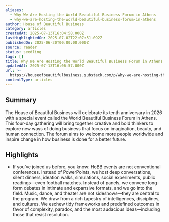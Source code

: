 ```yaml
---
aliases:
  - Why We Are Hosting the World Beautiful Business Forum in Athens
  - why-we-are-hosting-the-world-beautiful-business-forum-in-athens
author: House of Beautiful Business
category: articles
createdAt: 2025-07-13T16:04:58.000Z
lastHighlightedOn: 2025-07-02T22:07:51.092Z
publishedOn: 2025-06-30T00:00:00.000Z
source: reader
status: seedling
tags: []
title: Why We Are Hosting the World Beautiful Business Forum in Athens
updatedAt: 2025-07-13T16:06:57.000Z
url: >-
  https://houseofbeautifulbusiness.substack.com/p/why-we-are-hosting-the-world-beautiful?utm_source=House%2Bof%2BBeautiful%2BBusiness&utm_campaign=62f3a5f96d-EMAIL_CAMPAIGN_2022_09_06_01_34_COPY_01&utm_medium=email&utm_term=0_12d6784932-62f3a5f96d-171083173&mc_cid=62f3a5f96d&mc_eid=21665eb080
contentType: articles
---
```

## Summary

The House of Beautiful Business will celebrate its tenth anniversary in 2026 with a special event called the World Beautiful Business Forum in Athens. This four-day gathering will bring together creative and bold thinkers to explore new ways of doing business that focus on imagination, beauty, and human connection. The forum aims to welcome more people worldwide and inspire change in how business is done for a better future.

## Highlights

- If you’ve joined us before, you know: HoBB events are not conventional conferences. Instead of PowerPoints, we host deep conversations, silent dinners, ideation walks, simulations, social experiments, public readings—even football matches. Instead of panels, we convene long-form debates in intimate and expansive formats, and we go into the field. Music, dance, and theater are not sideshows—they are central to the program. We draw from a rich tapestry of intelligences, disciplines, and cultures. We eschew tidy frameworks and predefined outcomes in favor of complexity, paradox, and the most audacious ideas—including those that resist resolution.
